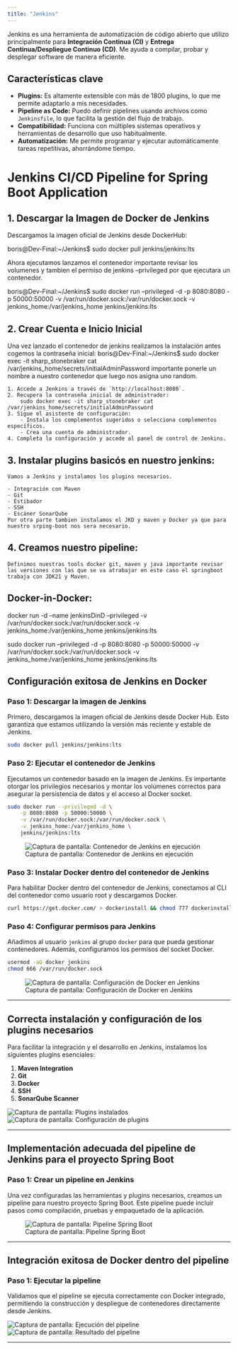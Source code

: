 ```yaml
---
title: "Jenkins"
---
```


Jenkins es una herramienta de automatización de código abierto que utilizo principalmente para **Integración Continua (CI)** y **Entrega Continua/Despliegue Continuo (CD)**. Me ayuda a compilar, probar y desplegar software de manera eficiente. 

## Características clave
- **Plugins:** Es altamente extensible con más de 1800 plugins, lo que me permite adaptarlo a mis necesidades.
- **Pipeline as Code:** Puedo definir pipelines usando archivos como `Jenkinsfile`, lo que facilita la gestión del flujo de trabajo.
- **Compatibilidad:** Funciona con múltiples sistemas operativos y herramientas de desarrollo que uso habitualmente.
- **Automatización:** Me permite programar y ejecutar automáticamente tareas repetitivas, ahorrándome tiempo.

# Jenkins CI/CD Pipeline for Spring Boot Application

## 1. Descargar la Imagen de Docker de Jenkins
Descargamos la imagen oficial de Jenkins desde DockerHub:

boris@Dev-Final:~/Jenkins$ sudo docker pull jenkins/jenkins:lts

Ahora ejecutamos lanzamos el contenedor importante revisar los volumenes y tambien el permiso de jenkins --privileged por que ejecutara un contenedor.

boris@Dev-Final:~/Jenkins$ sudo docker run --privileged -d -p 8080:8080 -p 50000:50000 -v /var/run/docker.sock:/var/run/docker.sock -v jenkins_home:/var/jenkins_home jenkins/jenkins:lts

## 2. Crear Cuenta e Inicio Inicial
Una vez lanzado el contenedor de jenkins realizamos la instalación antes cogemos la contraseña inicial:
boris@Dev-Final:~/Jenkins$ sudo docker exec -it sharp_stonebraker cat /var/jenkins_home/secrets/initialAdminPassword
importante ponerle un nombre a nuestro contenedor que luego nos asigna uno random.

    1. Accede a Jenkins a través de `http://localhost:8080`.
    2. Recupera la contraseña inicial de administrador:
        sudo docker exec -it sharp_stonebraker cat /var/jenkins_home/secrets/initialAdminPassword
    3. Sigue el asistente de configuración:
        - Instala los complementos sugeridos o selecciona complementos específicos.
        - Crea una cuenta de administrador.
    4. Completa la configuración y accede al panel de control de Jenkins.

## 3. Instalar plugins basicós en nuestro jenkins:

    Vamos a Jenkins y instalamos los plugins necesarios.

    - Integración con Maven
    - Git
    - Estibador
    - SSH
    - Escáner SonarQube
    Por otra parte tambien instalamos el JKD y maven y Docker ya que para nuestro srping-boot nos sera necesario.
## 4. Creamos nuestro pipeline:

    Definimos nuestras tools docker git, maven y java importante revisar las versiones con las que se va atrabajar en este caso el springboot trabaja con JDK21 y Maven.

## Docker-in-Docker:

docker run -d --name jenkinsDinD --privileged -v /var/run/docker.sock:/var/run/docker.sock -v jenkins_home:/var/jenkins_home jenkins/jenkins:lts


sudo docker run --privileged -d -p 8080:8080 -p 50000:50000 -v /var/run/docker.sock:/var/run/docker.sock -v jenkins_home:/var/jenkins_home jenkins/jenkins:lts

## Configuración exitosa de Jenkins en Docker

### Paso 1: Descargar la imagen de Jenkins
Primero, descargamos la imagen oficial de Jenkins desde Docker Hub. Esto garantiza que estamos utilizando la versión más reciente y estable de Jenkins.

```bash
sudo docker pull jenkins/jenkins:lts
```

### Paso 2: Ejecutar el contenedor de Jenkins
Ejecutamos un contenedor basado en la imagen de Jenkins. Es importante otorgar los privilegios necesarios y montar los volúmenes correctos para asegurar la persistencia de datos y el acceso al Docker socket.

```bash
sudo docker run --privileged -d \
    -p 8080:8080 -p 50000:50000 \
    -v /var/run/docker.sock:/var/run/docker.sock \
    -v jenkins_home:/var/jenkins_home \
    jenkins/jenkins:lts
```

![Captura de pantalla: Contenedor de Jenkins en ejecución](https://github.com/user-attachments/assets/4e93c0df-eef6-45f4-b7a6-7a25da14c7ac)

### Paso 3: Instalar Docker dentro del contenedor de Jenkins
Para habilitar Docker dentro del contenedor de Jenkins, conectamos al CLI del contenedor como usuario root y descargamos Docker.

```bash
curl https://get.docker.com/ > dockerinstall && chmod 777 dockerinstall && ./dockerinstall
```

### Paso 4: Configurar permisos para Jenkins
Añadimos al usuario `jenkins` al grupo `docker` para que pueda gestionar contenedores. Además, configuramos los permisos del socket Docker.

```bash
usermod -aG docker jenkins
chmod 666 /var/run/docker.sock
```

![Captura de pantalla: Configuración de Docker en Jenkins](https://github.com/user-attachments/assets/166f7681-cbcd-4b32-84c5-073cc9c7e93e)

---

## Correcta instalación y configuración de los plugins necesarios

Para facilitar la integración y el desarrollo en Jenkins, instalamos los siguientes plugins esenciales:

1. **Maven Integration**
2. **Git**
3. **Docker**
4. **SSH**
5. **SonarQube Scanner**

![Captura de pantalla: Plugins instalados](https://github.com/user-attachments/assets/c6d7d666-4999-4183-a770-bfcb2b71a0d2)
![Captura de pantalla: Configuración de plugins](https://github.com/user-attachments/assets/2af83b6c-1446-43b9-81b3-de932f45d430)

---

## Implementación adecuada del pipeline de Jenkins para el proyecto Spring Boot

### Paso 1: Crear un pipeline en Jenkins
Una vez configuradas las herramientas y plugins necesarios, creamos un pipeline para nuestro proyecto Spring Boot. Este pipeline puede incluir pasos como compilación, pruebas y empaquetado de la aplicación.

![Captura de pantalla: Pipeline Spring Boot](https://github.com/user-attachments/assets/72575a19-206c-43a4-bfdc-fe7940e8bb62)

---

## Integración exitosa de Docker dentro del pipeline

### Paso 1: Ejecutar la pipeline
Validamos que el pipeline se ejecuta correctamente con Docker integrado, permitiendo la construcción y despliegue de contenedores directamente desde Jenkins.

![Captura de pantalla: Ejecución del pipeline](https://github.com/user-attachments/assets/375e7370-0890-432a-8c4f-1afcbcf6fa47)
![Captura de pantalla: Resultado del pipeline](https://github.com/user-attachments/assets/e7c0d4a1-f6fb-4331-917d-1c73b0bcea3c)

---